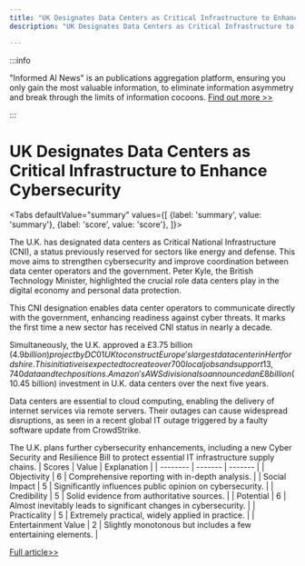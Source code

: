 ```yaml
---
title: "UK Designates Data Centers as Critical Infrastructure to Enhance Cybersecurity"
description: "UK Designates Data Centers as Critical Infrastructure to Enhance Cybersecurity"

---
```



:::info

"Informed AI News" is an publications aggregation platform, ensuring you only gain the most valuable information, to eliminate information asymmetry and break through the limits of information cocoons.  [Find out more >>](/)

:::

# UK Designates Data Centers as Critical Infrastructure to Enhance Cybersecurity


<Tabs
	defaultValue="summary"
	values={[
	{label: 'summary', value: 'summary'},
	{label: 'score', value: 'score'},
]}>
<TabItem value="summary">


The U.K. has designated data centers as Critical National Infrastructure (CNI), a status previously reserved for sectors like energy and defense. This move aims to strengthen cybersecurity and improve coordination between data center operators and the government. Peter Kyle, the British Technology Minister, highlighted the crucial role data centers play in the digital economy and personal data protection.

This CNI designation enables data center operators to communicate directly with the government, enhancing readiness against cyber threats. It marks the first time a new sector has received CNI status in nearly a decade.

Simultaneously, the U.K. approved a £3.75 billion ($4.9 billion) project by DC01UK to construct Europe's largest data center in Hertfordshire. This initiative is expected to create over 700 local jobs and support 13,740 data and tech positions. Amazon's AWS division also announced an £8 billion ($10.45 billion) investment in U.K. data centers over the next five years.

Data centers are essential to cloud computing, enabling the delivery of internet services via remote servers. Their outages can cause widespread disruptions, as seen in a recent global IT outage triggered by a faulty software update from CrowdStrike.

The U.K. plans further cybersecurity enhancements, including a new Cyber Security and Resilience Bill to protect essential IT infrastructure supply chains.
</TabItem>
<TabItem value="score">
	| Scores     | Value   | Explanation |
	| -------- | ------- | ------- |
	| Objectivity  | 6    | Comprehensive reporting with in-depth analysis.    |
	| Social Impact | 5     | Significantly influences public opinion on cybersecurity.    |
	| Credibility    | 5    | Solid evidence from authoritative sources.    |
	| Potential    | 6    | Almost inevitably leads to significant changes in cybersecurity.    |
	| Practicality    | 5    | Extremely practical, widely applied in practice.    |
	| Entertainment Value    | 2    | Slightly monotonous but includes a few entertaining elements.    |
</TabItem>
</Tabs>

[Full article>>](https://www.cnbc.com/2024/09/12/uk-labels-data-centers-critical-infrastructure-to-boost-cybersecurity.html)
